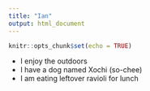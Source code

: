 ```yaml
---
title: "Ian"
output: html_document
---
```


```r
knitr::opts_chunk$set(echo = TRUE)
```

* I enjoy the outdoors
* I have a dog named Xochi (so-chee)
* I am eating leftover ravioli for lunch